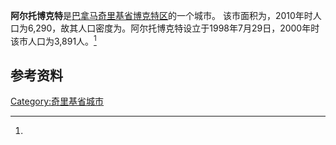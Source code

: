 {{Infobox settlement
|name                   = 阿尔托博克特
|native_name            = 
|settlement_type        = [[市_(巴拿马)|市]]
|image_skyline          = 
|image_caption          = 
|image_alt              = 
|pushpin_map            =
|coordinates_display    = inline,title
|coordinates_region     = PA
|subdivision_type       = 国家
|subdivision_name       = {{flag|Panama}}
|subdivision_type1      = [[巴拿马行政区划|省份]]
|subdivision_name1      = [[奇里基省|奇里基省]]
|subdivision_type2      = [[区_(巴拿马)|区]]
|subdivision_name2      = [[博克特区|博克特区]]
|leader_title           = 
|leader_name            = 
|established_title      = 设立时间
|established_date       = 1998年7月29日<ref name=inec/>
|area_land_km2          = 89.4
|area_footnotes         = <ref name=inec>[http://www.contraloria.gob.pa/inec/archivos/P3601Cuadro11.xls "Cuadro 11 (Superficie, población y densidad de población en la República...)" [Table 11 (Area, population, and population density in the Republic...)<nowiki>]</nowiki>] (.xls). In {{cite web|title=Resultados Finales Básicos|trans-title=Basic Final Results|url=https://www.contraloria.gob.pa/inec/publicaciones/Publicaciones.aspx?ID_SUBCATEGORIA=59&ID_PUBLICACION=360&ID_IDIOMA=1&ID_CATEGORIA=13|publisher=[[巴拿马国家统计及普查局|巴拿马国家统计及普查局]]|accessdate=May 26, 2015|language=es}}</ref>
|population_as_of       = 2010
|population_total       = 6290
|population_footnotes   = <ref name=inec/>
|population_density_km2 = 70.4
|population_note        = 人口密度数据由计算得出
|timezone1              = [[北美东部时区|东部时区]]
|utc_offset1            = −5
|latd                   = 
|latm                   = 
|lats                   = 
|latNS                  = 
|longd                  = 
|longm                  = 
|longs                  = 
|longEW                 = }}

'''阿尔托博克特'''是[[巴拿马|巴拿马]][[奇里基省|奇里基省]][[博克特区|博克特区]]的一个城市。 该市面积为{{convert|89.4|sqkm|sqmi}}，2010年时人口为6,290，故其人口密度为{{convert|70.4|PD/sqkm|PD/sqmi}}。阿尔托博克特设立于1998年7月29日，2000年时该市人口为3,891人。<ref name=inec/>

==参考资料==
{{reflist}}

{{Panama-geo-stub}}
{{Chiriquí Province}}

{{coord|8.7500|N|82.4319|W|source:wikidata|display=title}}

[[Category:奇里基省城市|Category:奇里基省城市]]